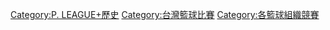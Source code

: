 [[Category:P._LEAGUE+歷史|Category:P. LEAGUE+歷史]]
[[Category:台灣籃球比賽|Category:台灣籃球比賽]]
[[Category:各籃球組織競賽|Category:各籃球組織競賽]]